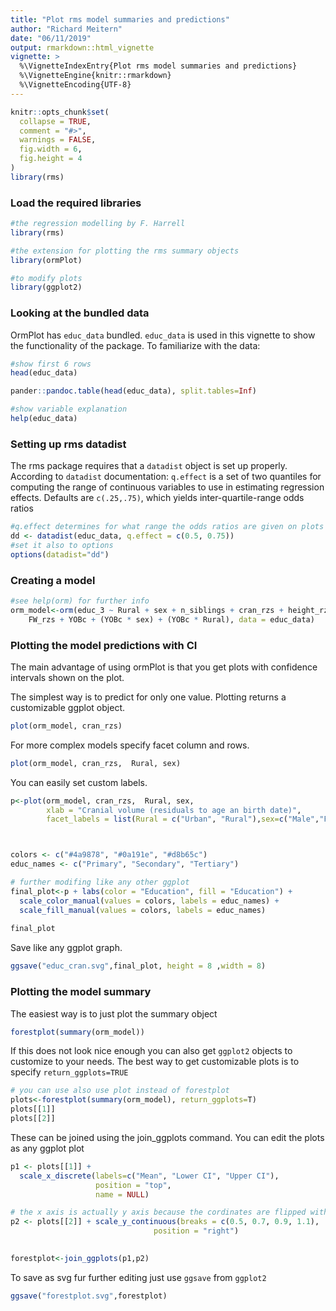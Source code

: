 ```yaml
---
title: "Plot rms model summaries and predictions"
author: "Richard Meitern"
date: "06/11/2019"
output: rmarkdown::html_vignette
vignette: >
  %\VignetteIndexEntry{Plot rms model summaries and predictions}
  %\VignetteEngine{knitr::rmarkdown}
  %\VignetteEncoding{UTF-8}
---
```


```r
knitr::opts_chunk$set(
  collapse = TRUE,
  comment = "#>",
  warnings = FALSE,
  fig.width = 6,
  fig.height = 4
)
library(rms)
```



### Load the required libraries
```r
#the regression modelling by F. Harrell
library(rms)

#the extension for plotting the rms summary objects
library(ormPlot)

#to modify plots
library(ggplot2)
```

### Looking at the bundled data
OrmPlot has `educ_data` bundled. `educ_data` is used in this vignette
to show the functionality of the package. To familiarize with the data:
```r
#show first 6 rows
head(educ_data)
```


```r
pander::pandoc.table(head(educ_data), split.tables=Inf)

```
```r
#show variable explanation
help(educ_data)
```

### Setting up rms datadist
The rms package requires that a `datadist` object is set up properly. According
to `datadist` documentation:
`q.effect` is a set of two quantiles for computing the range of continuous
variables to use in estimating regression effects.
Defaults are `c(.25,.75)`, which yields inter-quartile-range odds ratios
```r
#q.effect determines for what range the odds ratios are given on plots
dd <- datadist(educ_data, q.effect = c(0.5, 0.75))
#set it also to options
options(datadist="dd")
```

### Creating a model

```r
#see help(orm) for further info
orm_model<-orm(educ_3 ~ Rural + sex + n_siblings + cran_rzs + height_rzs + 
    FW_rzs + YOBc + (YOBc * sex) + (YOBc * Rural), data = educ_data)
```

### Plotting the model predictions with CI

The main advantage of using ormPlot is that you get plots with confidence intervals
shown on the plot.

The simplest way is to predict for only one value. Plotting returns a 
customizable ggplot object.
```r
plot(orm_model, cran_rzs)
```

For more complex models specify facet column and rows.
```r
plot(orm_model, cran_rzs,  Rural, sex)

```


You can easily set custom labels.
```r

p<-plot(orm_model, cran_rzs,  Rural, sex,
        xlab = "Cranial volume (residuals to age an birth date)",
        facet_labels = list(Rural = c("Urban", "Rural"),sex=c("Male","Female")))



colors <- c("#4a9878", "#0a191e", "#d8b65c")
educ_names <- c("Primary", "Secondary", "Tertiary")

# further modifing like any other ggplot
final_plot<-p + labs(color = "Education", fill = "Education") + 
  scale_color_manual(values = colors, labels = educ_names) +
  scale_fill_manual(values = colors, labels = educ_names) 
 
final_plot 
```


Save like any ggplot graph.
```r
ggsave("educ_cran.svg",final_plot, height = 8 ,width = 8)
```


### Plotting the model summary
The easiest way is to just plot the summary object
```r
forestplot(summary(orm_model))
```

If this does not look nice enough you can also get `ggplot2` objects to customize to your needs.
The best way to get customizable plots is to specify `return_ggplots=TRUE`
```r
# you can use also use plot instead of forestplot
plots<-forestplot(summary(orm_model), return_ggplots=T)
plots[[1]]
plots[[2]]
```


These can be joined using the join_ggplots command. You can edit the plots as 
any ggplot plot
```r

p1 <- plots[[1]] + 
  scale_x_discrete(labels=c("Mean", "Lower CI", "Upper CI"), 
                   position = "top",
                   name = NULL)

# the x axis is actually y axis because the cordinates are flipped with coord_flip()
p2 <- plots[[2]] + scale_y_continuous(breaks = c(0.5, 0.7, 0.9, 1.1),
                                position = "right")
  

forestplot<-join_ggplots(p1,p2)

```

To save as svg fur further editing just use `ggsave` from `ggplot2`
```r
ggsave("forestplot.svg",forestplot)
```



